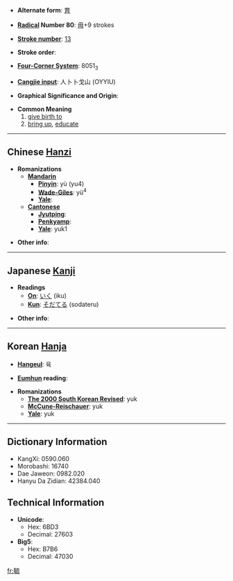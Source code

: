 * '''Alternate form''': [[育]]

* '''[[Wiktionary:Chinese radical index| Radical]] Number 80''': [[Wiktionary:Chinese radical index 毋|毋]]+9 strokes

* '''[[Wiktionary:Chinese total strokes index|Stroke number]]''': [[Wiktionary:Chinese total strokes index 13|13]]

* '''Stroke order''': 

* '''[[Wiktionary:Chinese four corner index|Four-Corner System]]''': 8051<sub>3</sub>

* '''[[Wiktionary:Chinese Cangjie index|Cangjie input]]''': 人卜卜戈山 (OYYIU)

* '''Graphical Significance and Origin''': 

* '''Common Meaning'''
*#[[give birth to]]
*# [[bring up]], [[educate]]


----

== Chinese [[Hanzi]] ==

* '''Romanizations'''
** '''[[Mandarin]]'''
*** '''[[Pinyin]]''': yù (yu4)
*** '''[[Wade-Giles]]''': yü<sup>4</sup>
*** '''[[Yale]]''': 
** '''[[Cantonese]]'''
*** '''[[Jyutping]]''':
*** '''[[Penkyamp]]''': 
*** '''[[Yale]]''': yuk1

* '''Other info''': 

----

== Japanese [[Kanji]] ==

* '''Readings'''
** '''[[On]]''': [[いく]] (iku)
** '''[[Kun]]''': [[そだてる]] (sodateru)

* '''Other info''':  

----

== Korean [[Hanja]] ==

* '''[[Hangeul]]''': 육

* '''[[Eumhun]] reading''': 

* '''Romanizations'''
** '''[[The 2000 South Korean Revised Romanization|The 2000 South Korean Revised]]''': yuk
** '''[[McCune-Reischauer]]''': yuk
** '''[[Yale]]''': yuk

----

== Dictionary Information ==

* KangXi: 0590.060
* Morobashi: 16740
* Dae Jaweon: 0982.020
* Hanyu Da Zidian: 42384.040

== Technical Information ==

* '''Unicode''':
** Hex: 6BD3
** Decimal: 27603
* '''Big5''':
** Hex: B7B6
** Decimal: 47030

[[fr:毓]]